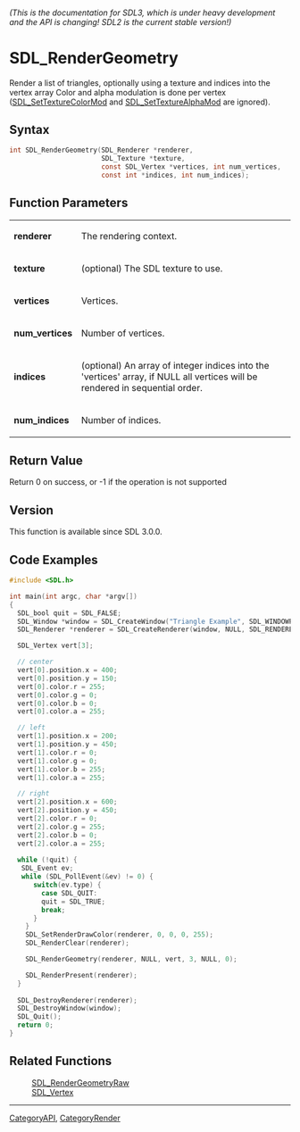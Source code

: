 ====== (This is the documentation for SDL3, which is under heavy development and the API is changing! SDL2 is the current stable version!) ======
= SDL_RenderGeometry =

Render a list of triangles, optionally using a texture and indices into the vertex array Color and alpha modulation is done per vertex ([[SDL_SetTextureColorMod]] and [[SDL_SetTextureAlphaMod]] are ignored).

== Syntax ==

<syntaxhighlight lang='c'>
int SDL_RenderGeometry(SDL_Renderer *renderer,
                       SDL_Texture *texture,
                       const SDL_Vertex *vertices, int num_vertices,
                       const int *indices, int num_indices);
</syntaxhighlight>

== Function Parameters ==

{|
|'''renderer'''
|The rendering context.
|-
|'''texture'''
|(optional) The SDL texture to use.
|-
|'''vertices'''
|Vertices.
|-
|'''num_vertices'''
|Number of vertices.
|-
|'''indices'''
|(optional) An array of integer indices into the 'vertices' array, if NULL all vertices will be rendered in sequential order.
|-
|'''num_indices'''
|Number of indices.
|}

== Return Value ==

Return 0 on success, or -1 if the operation is not supported

== Version ==

This function is available since SDL 3.0.0.

== Code Examples ==

<syntaxhighlight lang='c'>
#include <SDL.h>

int main(int argc, char *argv[]) 
{
  SDL_bool quit = SDL_FALSE;
  SDL_Window *window = SDL_CreateWindow("Triangle Example", SDL_WINDOWPOS_CENTERED, SDL_WINDOWPOS_CENTERED, 800, 600, 0);
  SDL_Renderer *renderer = SDL_CreateRenderer(window, NULL, SDL_RENDERER_ACCELERATED);

  SDL_Vertex vert[3];

  // center
  vert[0].position.x = 400;
  vert[0].position.y = 150;
  vert[0].color.r = 255;
  vert[0].color.g = 0;
  vert[0].color.b = 0;
  vert[0].color.a = 255;

  // left
  vert[1].position.x = 200;
  vert[1].position.y = 450;
  vert[1].color.r = 0;
  vert[1].color.g = 0;
  vert[1].color.b = 255;
  vert[1].color.a = 255;

  // right 
  vert[2].position.x = 600;
  vert[2].position.y = 450;
  vert[2].color.r = 0;
  vert[2].color.g = 255;
  vert[2].color.b = 0;
  vert[2].color.a = 255;
 
  while (!quit) {
   SDL_Event ev;
   while (SDL_PollEvent(&ev) != 0) {
      switch(ev.type) {
        case SDL_QUIT: 
        quit = SDL_TRUE;
        break;
      }
    }
    SDL_SetRenderDrawColor(renderer, 0, 0, 0, 255);
    SDL_RenderClear(renderer);

    SDL_RenderGeometry(renderer, NULL, vert, 3, NULL, 0);

    SDL_RenderPresent(renderer);
  }
  
  SDL_DestroyRenderer(renderer);
  SDL_DestroyWindow(window);
  SDL_Quit();
  return 0;
}
</syntaxhighlight>

== Related Functions ==

:[[SDL_RenderGeometryRaw]]
:[[SDL_Vertex]]

----
[[CategoryAPI]], [[CategoryRender]]



